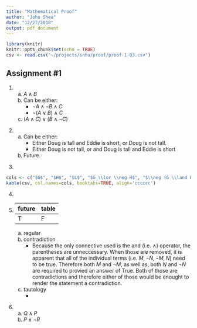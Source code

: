 ```yaml
---
title: "Mathematical Proof"
author: "John Shea"
date: "12/27/2018"
output: pdf_document
---
```


```r
library(knitr)
knitr::opts_chunk$set(echo = TRUE)
csv <- read.csv("~/projects/snhu/proof/proof-1-Q3.csv")
```

## Assignment \#1

1.
    a. $A \land B$
    b. Can be either:
        - $\neg A \land \neg B \land C$
        - $\neg (A \lor B) \land C$
    c. $(A \land C) \lor (B \land \neg C)$
    
\bigskip

2.
    a. Can be either:
        - Either Doug is tall and Eddie is short, or Doug is not tall.
        - Either Doug is not tall, or and Doug is tall and Eddie is short
    b. Future.
    
\bigskip
    
3.
```r
cols <- c("$G$", "$H$", "$L$", "$G \\lor \\neg H$", "$\\neg (G \\land H)$", "$(G \\lor \\neg H) \\land \\neg(G \\land L)$")
kable(csv, col.names=cols, booktabs=TRUE, align='cccccc')
```


\bigskip

4.

\bigskip

5.
|future|table|
|---|---|
|T | F|
    a. regular
    b. contradiction
        - Because the only connective used is the and (i.e. $\land$) operator, the
          parentheses are unneccessary. When those are removed, it is apparent that
          all of the individual terms (i.e. $M, \neg N, \neg M, N$) need to be true.
          Therefore both $M$ and $\neg M$, as well as, both $N$ and $\neg N$ are
          required to provied an answer of True. Both of those are contradictions
          and therefore either of those would be enought to render the statement a
          contradiction. 
    c. tautology
        - 
          
\bigskip

6.
    a. $Q \land P$
    b. $P \land \neg R$
